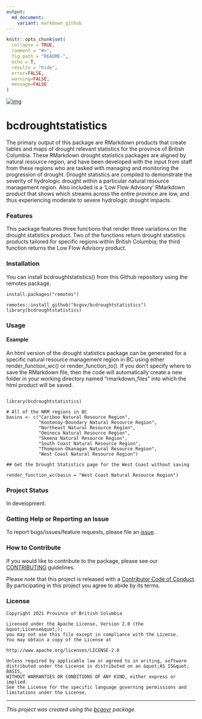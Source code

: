 ```yaml
---
output:
  md_document:
    variant: markdown_github
---
```


```r
knitr::opts_chunk$set(
  collapse = TRUE,
  comment = "#>",
  fig.path = "README-",
  echo = T, 
  results = "hide",
  error=FALSE,
  warning=FALSE,
  message=FALSE
)
```

<!-- Add a project state badge
See https://github.com/BCDevExchange/Our-Project-Docs/blob/master/discussion/projectstates.md
If you have bcgovr installed and you use RStudio, click the 'Insert BCDevex Badge' Addin. -->[![img](https://img.shields.io/badge/Lifecycle-Stable-97ca00)](https://github.com/bcgov/repomountie/blob/master/doc/lifecycle-badges.md)

# bcdroughtstatistics

The primary output of this package are RMarkdown products that create tables and maps of drought relevant statistics for the province of British Columbia. These RMarkdown drought statistics packages are aligned by natural resource region, and have been developed with the input from staff from these regions who are tasked with managing and monitoring the progression of drought. Drought statistics are compiled to demonstrate the severity of hydrologic drought within a particular natural resource management region. Also included is a 'Low Flow Advisory' RMarkdown product that shows which streams across the entire province are low, and thus experiencing moderate to severe hydrologic drought impacts.

### Features
This package features three functions that render three variations on the drought statistics product. Two of the functions return drought statistics products tailored for specific regions within British Columbia; the third function returns the Low Flow Advisory product.


### Installation

You can install bcdroughtstatistics() from this Github repository using the remotes package.

```
install.packages("remotes")

remotes::install_github("bcgov/bcdroughtstatistics")
library(bcdroughtstatistics)
```

### Usage

#### Example

An html version of the drought statistics package can be generated for a specific natural resource management region in BC using either render_function_wc() or render_function_to(). If you don't specify where to save the RMarkdown file, then the code will automatically create a new folder in your working directory named "rmarkdown_files" into which the html product will be saved.

```

library(bcdroughtstatistics)

# All of the NRM regions in BC
basins <- c("Cariboo Natural Resource Region",
            "Kootenay-Boundary Natural Resource Region",
            "Northeast Natural Resource Region",
            "Omineca Natural Resource Region",
            "Skeena Natural Resource Region",
            "South Coast Natural Resource Region",
            "Thompson-Okanagan Natural Resource Region",
            "West Coast Natural Resource Region")

## Get the Drought Statistics page for the West Coast without saving

render_function_wc(basin = "West Coast Natural Resource Region")
```


### Project Status
In development.

### Getting Help or Reporting an Issue

To report bugs/issues/feature requests, please file an [issue](https://github.com/bcgov/bcdroughtstatistics/issues/).

### How to Contribute

If you would like to contribute to the package, please see our 
[CONTRIBUTING](CONTRIBUTING.md) guidelines.

Please note that this project is released with a [Contributor Code of Conduct](CODE_OF_CONDUCT.md). By participating in this project you agree to abide by its terms.

### License

```
Copyright 2021 Province of British Columbia

Licensed under the Apache License, Version 2.0 (the &quot;License&quot;);
you may not use this file except in compliance with the License.
You may obtain a copy of the License at

http://www.apache.org/licenses/LICENSE-2.0

Unless required by applicable law or agreed to in writing, software distributed under the License is distributed on an &quot;AS IS&quot; BASIS,
WITHOUT WARRANTIES OR CONDITIONS OF ANY KIND, either express or implied.
See the License for the specific language governing permissions and limitations under the License.
```

---
*This project was created using the [bcgovr](https://github.com/bcgov/bcgovr) package.* 
